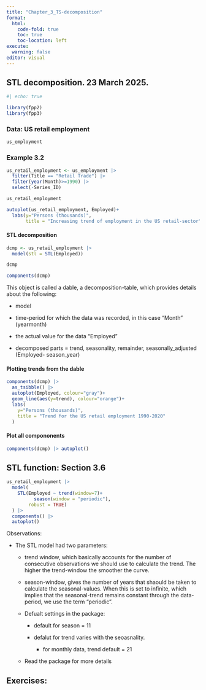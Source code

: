 ```yaml
---
title: "Chapter_3_TS-decomposition"
format: 
  html:
    code-fold: true
    toc: true
    toc-location: left
execute:
  warning: false
editor: visual
---
```


## STL decomposition. 23 March 2025.

```r
#| echo: true

library(fpp2)
library(fpp3)
```

### Data: US retail employment

```r

us_employment  
```

### Example 3.2

```r

us_retail_employment <- us_employment |>
  filter(Title == "Retail Trade") |>
  filter(year(Month)>=1990) |>
  select(-Series_ID)

us_retail_employment

```

```r
autoplot(us_retail_employment, Employed)+
  labs(y="Persons (thousands)",
       title = "Increasing trend of employment in the US retail-sector")
```

#### STL decomposition

```r
dcmp <- us_retail_employment |>
  model(stl = STL(Employed))

dcmp
```

```r
components(dcmp)
```

This object is called a dable, a decomposition-table, which provides details about the following:

-   model

-   time-period for which the data was recorded, in this case "Month" (yearmonth)

-   the actual value for the data "Employed"

-   decomposed parts = trend, seasonality, remainder, seasonally_adjusted (Employed- season_year)

#### Plotting trends from the dable

```r

components(dcmp) |>
  as_tsibble() |>
  autoplot(Employed, colour="gray")+
  geom_line(aes(y=trend), colour="orange")+
  labs(
    y="Persons (thousands)",
    title = "Trend for the US retail employment 1990-2020"
  )

```

#### Plot all compononents

```r
components(dcmp) |> autoplot()
```

## STL function: Section 3.6

```r
us_retail_employment |>
  model(
    STL(Employed ~ trend(window=7)+
          season(window = "periodic"),
        robust = TRUE)
  ) |>
  components() |>
  autoplot()
```

Observations:

-   The STL model had two parameters:

    -   trend window, which basically accounts for the number of consecutive observations we should use to calculate the trend. The higher the trend-window the smoother the curve.

    -   season-window, gives the number of years that shaould be taken to calculate the seasonal-values. When this is set to infinite, which implies that the seasonal-trend remains constant through the data-period, we use the term "periodic".

    -   Defualt settings in the package:

        -   default for season = 11

        -   defalut for trend varies with the seoasnality.

            -   for monthly data, trend default = 21

    -   Read the package for more details

## Exercises:

